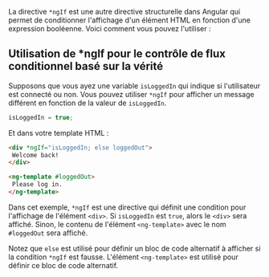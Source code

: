 La directive `*ngIf` est une autre directive structurelle dans Angular qui permet de conditionner l'affichage d'un élément HTML en fonction d'une expression booléenne. Voici comment vous pouvez l'utiliser :

## Utilisation de *ngIf pour le contrôle de flux conditionnel basé sur la vérité

Supposons que vous ayez une variable `isLoggedIn` qui indique si l'utilisateur est connecté ou non. Vous pouvez utiliser `*ngIf` pour afficher un message différent en fonction de la valeur de `isLoggedIn`.

```typescript
isLoggedIn = true;
```

Et dans votre template HTML :

```html
<div *ngIf="isLoggedIn; else loggedOut">
 Welcome back!
</div>

<ng-template #loggedOut>
 Please log in.
</ng-template>
```

Dans cet exemple, `*ngIf` est une directive qui définit une condition pour l'affichage de l'élément `<div>`. Si `isLoggedIn` est `true`, alors le `<div>` sera affiché. Sinon, le contenu de l'élément `<ng-template>` avec le nom `#loggedOut` sera affiché.

Notez que `else` est utilisé pour définir un bloc de code alternatif à afficher si la condition `*ngIf` est fausse. L'élément `<ng-template>` est utilisé pour définir ce bloc de code alternatif.